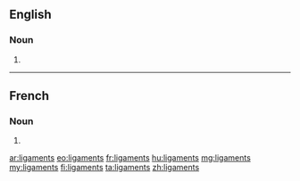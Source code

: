 ==English==

===Noun===
{{head|en|plural}}

# {{plural of|ligament|lang=en}}

----

==French==

===Noun===
{{head|fr|plural|g=m-p}}

# {{plural of|ligament|lang=fr}}

[[ar:ligaments]]
[[eo:ligaments]]
[[fr:ligaments]]
[[hu:ligaments]]
[[mg:ligaments]]
[[my:ligaments]]
[[fi:ligaments]]
[[ta:ligaments]]
[[zh:ligaments]]